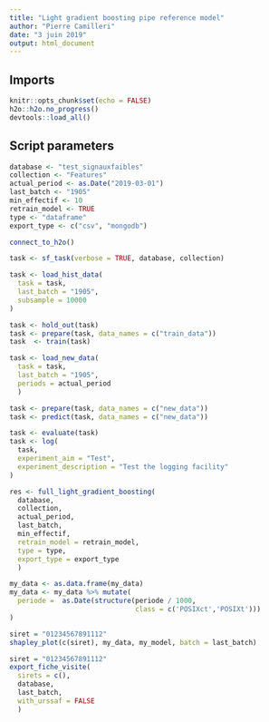 ```yaml
---
title: "Light gradient boosting pipe reference model"
author: "Pierre Camilleri"
date: "3 juin 2019"
output: html_document
---
```


## Imports
```r
knitr::opts_chunk$set(echo = FALSE)
h2o::h2o.no_progress()
devtools::load_all()
```

## Script parameters
```r
database <- "test_signauxfaibles"
collection <- "Features"
actual_period <- as.Date("2019-03-01")
last_batch <- "1905"
min_effectif <- 10
retrain_model <- TRUE
type <- "dataframe"
export_type <- c("csv", "mongodb")
```

```r
connect_to_h2o()
```

```r
task <- sf_task(verbose = TRUE, database, collection)
```

```r
task <- load_hist_data(
  task = task,
  last_batch = "1905",
  subsample = 10000
)
```

```r
task <- hold_out(task)
task <- prepare(task, data_names = c("train_data"))
task  <- train(task)
```

```r
task <- load_new_data(
  task = task,
  last_batch = "1905",
  periods = actual_period
  )
```
```r
task <- prepare(task, data_names = c("new_data"))
task <- predict(task, data_names = c("new_data"))
```

```r
task <- evaluate(task)
task <- log(
  task,
  experiment_aim = "Test",
  experiment_description = "Test the logging facility"
)
```

```r
res <- full_light_gradient_boosting(
  database,
  collection,
  actual_period,
  last_batch,
  min_effectif,
  retrain_model = retrain_model,
  type = type,
  export_type = export_type
  )
```

```r
my_data <- as.data.frame(my_data)
my_data <- my_data %>% mutate(
  periode =  as.Date(structure(periode / 1000,
                               class = c('POSIXct','POSIXt')))
)
```

```r
siret = "01234567891112"
shapley_plot(c(siret), my_data, my_model, batch = last_batch)
```

```r

siret = "01234567891112"
export_fiche_visite(
  sirets = c(),
  database,
  last_batch,
  with_urssaf = FALSE
  )
```

